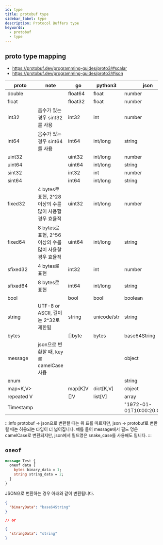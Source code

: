```yaml
---
id: type
title: protobuf type
sidebar_label: type
description: Protocol Buffers type
keywords:
  - protobuf
  - type
---
```


## proto type mapping

- https://protobuf.dev/programming-guides/proto3/#scalar
- https://protobuf.dev/programming-guides/proto3/#json

| proto      | note                                                     | go      | python3     | json                       |
| ---------- | -------------------------------------------------------- | ------- | ----------- | -------------------------- |
| double     |                                                          | float64 | float       | number                     |
| float      |                                                          | float32 | float       | number                     |
| int32      | 음수가 있는 경우 sint32를 사용                           | int32   | int         | number                     |
| int64      | 음수가 있는 경우 sint64를 사용                           | int64   | int/long    | string                     |
| uint32     |                                                          | uint32  | int/long    | number                     |
| uint64     |                                                          | uint64  | int/long    | string                     |
| sint32     |                                                          | int32   | int         | number                     |
| sint64     |                                                          | int64   | int/long    | string                     |
| fixed32    | 4 bytes로 표현, 2^28 이상의 수를 많이 사용할 경우 효율적 | uint32  | int/long    | number                     |
| fixed64    | 8 bytes로 표현, 2^56 이상의 수를 많이 사용할 경우 효율적 | uint64  | int/long    | string                     |
| sfixed32   | 4 bytes로 표현                                           | int32   | int         | number                     |
| sfixed64   | 8 bytes로 표현                                           | int64   | int/long    | string                     |
| bool       |                                                          | bool    | bool        | boolean                    |
| string     | UTF-8 or ASCII, 길이는 2^32로 제한됨                     | string  | unicode/str | string                     |
| bytes      |                                                          | []byte  | bytes       | base64String               |
| message    | json으로 변환할 때, key로 camelCase 사용                 |         |             | object                     |
| enum       |                                                          |         |             | string                     |
| map<K,V\>  |                                                          | map[K]V | dict[K,V]   | object                     |
| repeated V |                                                          | []V     | list[V]     | array                      |
| Timestamp  |                                                          |         |             | "1972-01-01T10:00:20.021Z" |

:::info
protobuf -\> json으로 변환될 때는 위 표를 따르지만, json -\> protobuf로 변환될 때는 허용되는 타입이 더 넓어집니다. 예를 들어 message에서 필드 명은 camelCase로 변환되지만, json에서 필드명은 snake_case를 사용해도 됩니다.
:::

## `oneof`

```protobuf
message Test {
  oneof data {
    bytes binary_data = 1;
    string string_data = 2;
  }
}
```

JSON으로 변환하는 경우 아래와 같이 변환됩니다.

```json
{
  "binaryData": "base64String"
}

// or

{
  "stringData": "string"
}
```
